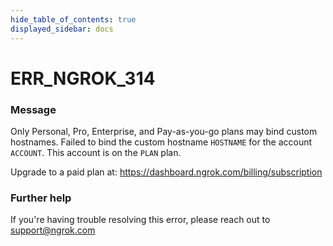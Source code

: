 ```yaml
---
hide_table_of_contents: true
displayed_sidebar: docs
---
```



# ERR_NGROK_314

### Message

Only Personal, Pro, Enterprise, and Pay-as-you-go plans may bind custom hostnames.
Failed to bind the custom hostname `HOSTNAME` for the account `ACCOUNT`.
This account is on the `PLAN` plan.

Upgrade to a paid plan at: https://dashboard.ngrok.com/billing/subscription

<ErrorDetails error="err_ngrok_314" />

### Further help

If you're having trouble resolving this error, please reach out to [support@ngrok.com](mailto:support@ngrok.com?subject=Help%20with%20ERR_NGROK_314)

